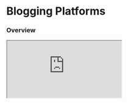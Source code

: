 # Blogging Platforms


### Overview

<iframe
  src="https://codesandbox.io/embed/27xsqg?view=Editor+%2B+Preview&module=%2Findex.html&expanddevtools=1"
  style={{
    width: "100%",
    height: "600px",
    border: 0,
    borderRadius: "4px",
    overflow: "hidden",
  }}
  title="html-css-project"
  allow="accelerometer; ambient-light-sensor; camera; encrypted-media; geolocation; gyroscope; hid; microphone; midi; payment; usb; vr; xr-spatial-tracking"
  sandbox="allow-forms allow-modals allow-popups allow-presentation allow-same-origin allow-scripts"
/>

## Introduction

In the dynamic world of web development, constant improvement is essential to meet user expectations and provide an engaging experience. Recently, a series of enhancements were made to a blogging platform project, leveraging JavaScript to refine various aspects of the platform. This article summarizes the key modifications, focusing on the handling of form data, the introduction of a blog carousel, seamless page transitions, and the implementation of a hamburger menu for improved navigation.

<Steps>

### Form Data Handling

One of the critical improvements involved the handling of form data within the blogging platform. JavaScript was utilized to streamline the submission and validation processes, ensuring a more user-friendly experience. With enhanced form handling, users can now submit information more efficiently, reducing the likelihood of errors.

### Blog Carousel

To enrich the visual appeal of the blogging platform, a blog carousel was introduced. Leveraging JavaScript for dynamic content manipulation, users can now effortlessly navigate through a visually pleasing carousel of blog posts. This not only enhances the platform's aesthetics but also provides an intuitive way for users to discover and explore content.

### Page Transitions

Seamlessness is key in user experience, and the project's page transitions were optimized using JavaScript. By incorporating smooth transitions between different sections or pages, users can enjoy a more cohesive and immersive browsing experience. This improvement not only adds a professional touch but also contributes to a more enjoyable interaction with the platform.

### Hamburger Menu Implementation

Recognizing the importance of responsive design, a hamburger menu was added to the platform. JavaScript played a pivotal role in creating a toggle mechanism for the menu, allowing users to access navigation options conveniently, especially on smaller screens. This enhancement ensures a consistent and user-friendly interface across various devices.

</Steps>

## Conclusion

In summary, the recent modifications made to the blogging platform project with JavaScript have significantly elevated its functionality and visual appeal. The streamlined form data handling, introduction of a blog carousel, seamless page transitions, and the implementation of a hamburger menu collectively contribute to a more polished and user-centric platform. These enhancements not only align with current web development trends but also reflect a commitment to delivering an exceptional user experience. As technology continues to evolve, these improvements serve as a testament to the adaptability and responsiveness of the project to the ever-changing needs of its users.
